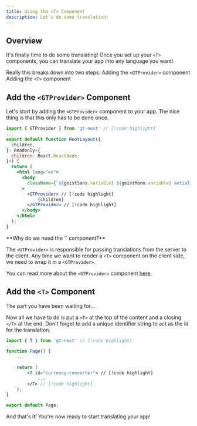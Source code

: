 ```yaml
---
title: Using the <T> Component
description: Let's do some translation!
---
```




## Overview

It's finally time to do some translating!
Once you set up your `<T>` components, you can translate your app into any language you want!

Really this breaks down into two steps:
<Steps>
  <Step>
    Adding the `<GTProvider>` component
  </Step>
  <Step>
    Adding the `<T>` component
    </Step>
</Steps>


## Add the `<GTProvider>` Component

Let's start by adding the `<GTProvider>` component to your app.
The nice thing is that this only has to be done once.

```jsx title="src/app/layout.tsx" copy
import { GTProvider } from 'gt-next' // [!code highlight]
...
export default function RootLayout({
  children,
}: Readonly<{
  children: React.ReactNode;
}>) {
  return (
    <html lang="en">
      <body
        className={`${geistSans.variable} ${geistMono.variable} antialiased`}
      >
        <GTProvider> // [!code highlight]
            {children}
        </GTProvider> // [!code highlight]
      </body>
    </html>
  );
}

```

<Callout>
  **Why do we need the `<GTProvider>` component?**

  The `<GTProvider>` is responsible for passing translations from the server to the client.
  Any time we want to render a `<T>` component on the client side, we need to wrap it in a `<GTProvider>`.

  You can read more about the `<GTProvider>` component [here](/docs/next/reference/t-reference#gtprovider).
</Callout>


## Add the `<T>` Component

The part you have been waiting for...

Now all we have to do is put a `<T>` at the top of the content and a closing `</T>` at the end.
Don't forget to add a unique identifier string to act as the id for the translation.

```jsx title="src/app/page.tsx" copy
import { T } from 'gt-next' // [!code highlight]
...
function Page() {
    ...

    return (
        <T id="currency-converter"> // [!code highlight]
            ...
        </T> // [!code highlight]
    );
}

export default Page;
```

And that's it! You're now ready to start translating your app!


